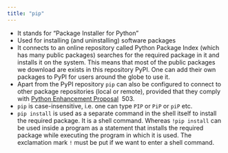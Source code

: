 ```yaml
---
title: "pip"
---
```

* It stands for “Package Installer for Python”
* Used for installing (and uninstalling) software packages
* It connects to an online repository called Python Package Index (which has many public packages) searches for the required package in it and installs it on the system. This means that most of the public packages we download are exists in this repository PyPI. One can add their own packages to PyPI for users around the globe to use it.
* Apart from the PyPI repository `pip` can also be configured to connect to other package repositories (local or remote), provided that they comply with [Python Enhancement Proposal](https://en.wikipedia.org/wiki/Python_Enhancement_Proposal)
 503.
* `pip` is case-insensitive, i.e. one can type `PIP` or `PiP` or `piP` etc.
* `pip install` is used as a separate command in the shell itself to install the required package. It is a shell command. Whereas `!pip install` can be used inside a program as a statement that installs the required package while executing the program in which it is used. The exclamation mark `!` must be put if we want to enter a shell command.
